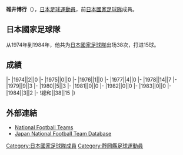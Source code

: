 {{Infobox football biography
|name=碓井博行
|image=
|fullname=碓井博行
|birth_date={{Birth date and age|1953|8|4}}
|cityofbirth=
|countryofbirth=[[日本|日本]]
|height=1.78 m
|position=[[前鋒_(足球)|前鋒]]
|currentclub=
|years=1976-1988
|clubs=[[柏雷素爾|日立]]
|caps(goals)=
|nationalyears=1974-1984
|nationalteam=[[日本國家足球隊|日本]]
|nationalcaps(goals)=38 (15)
}}
'''碓井博行'''（{{Bd|1953年|8月4日||}}），[[日本|日本]][[足球|足球]][[運動員|運動員]]，前[[日本國家足球隊|日本國家足球隊]]成員。

==日本國家足球隊==
从1974年到1984年，他共为[[日本國家足球隊|日本國家足球隊]]出场38次，打进15球。

==成績==
{{Football player national team statistics|JPN}}
|-
|1974||2||0
|-
|1975||0||0
|-
|1976||1||0
|-
|1977||4||0
|-
|1978||14||7
|-
|1979||9||3
|-
|1980||5||3
|-
|1981||0||0
|-
|1982||0||0
|-
|1983||0||0
|-
|1984||3||2
|-
!總和||38||15
|}

==外部連結==
{{Reflist}}
*[http://www.national-football-teams.com/v2/player.php?id=21606 National Football Teams] {{Wayback|url=http://www.national-football-teams.com/v2/player.php?id=21606 |date=20121019175613 }}
*[https://web.archive.org/web/20160319075813/http://www.japannationalfootballteam.com/en/players/usui_hiroyuki.html Japan National Football Team Database]

{{Japan-sport-bio-stub}}
{{Soccer-player-stub}}
[[Category:日本國家足球隊成員|Category:日本國家足球隊成員]]
[[Category:靜岡縣足球運動員|Category:靜岡縣足球運動員]]